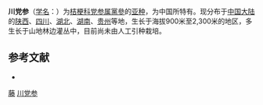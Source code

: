 {{Infraspeciesbox
| genus = Codonopsis
| species = pilosula
| species link = 黨參
| subspecies = tangshen
| authority =   (Oliv.) D.Y. Hong
|synonyms = ''Codonopsis tangshen'' Oliv.
}}

'''川党参'''（[[学名|学名]]：{{lang|la|''Codonopsis pilosula'' subsp. ''tangshen''}}）为[[桔梗科|桔梗科]][[党参属|党参属]][[黨參|黨參]]的[[亚种|亚种]]，为中国所特有。现分布于[[中国大陆|中国大陆]]的[[陕西|陕西]]、[[四川|四川]]、[[湖北|湖北]]、[[湖南|湖南]]、[[贵州|贵州]]等地，生长于海拔900米至2,300米的地区，多生长于山地林边灌丛中，目前尚未由人工引种栽培。

== 参考文献 ==
<div class="references-small">
* {{cite web| url =http://www.bioinfo.cn/db05/KmzwSpecies.php?action=view&id=3364| title =川党参| work =《中国高等植物数据库全库》| publisher =中国科学院微生物研究所| author =昆明植物研究所| accessdate =2009-02-24| deadurl =yes| archiveurl =https://web.archive.org/web/20160305000736/http://www.bioinfo.cn/db05/KmzwSpecies.php?action=view&id=3364| archivedate =2016-03-05}}
</div>
{{Taxonbar}}

[[Category:藥用植物|藤]]
[[Category:党参属|川党参]]

{{植物小作品}}